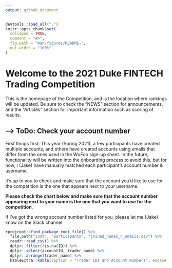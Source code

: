 ```yaml
---
output: github_document
---
```


<!-- README.md is generated from README.Rmd. Please edit that file -->

```r
devtools::load_all(".")
knitr::opts_chunk$set(
  collapse = TRUE,
  comment = "#>",
  fig.path = "man/figures/README-",
  out.width = "100%"
)
```

# Welcome to the 2021 Duke FINTECH Trading Competition

This is the homepage of the Competition, and is the location where rankings will
be updated. Be sure to check the "NEWS" section for announcements, and the
"Articles" section for important information such as scoring of results.

<!-- badges: start -->
<!-- badges: end -->

## --> ToDo: Check your account number

First things first: This year (Spring 2021), a few participants have created
multiple accounts, and others have created accounts using emails that differ
from the ones used in the WuFoo sign-up sheet. In the future, functionality will
be written into the onboarding process to avoid this, but for now, I (Jake) have
manually matched each participant's account number & username.

It's up to you to check and make sure that the account you'd like to use for the
competition is the one that appears next to your username.

**Please check the chart below and make sure that the account number appearing
next to your name is the one that you want to use for the competition**.

If I've got the wrong account number listed for you, please let me (Jake) know
on the Slack channel.


``` r
rprojroot::find_package_root_file() %>%
  file.path("inst", "participants", "joined_names_n_emails.csv") %>%
  readr::read_csv() %>%
  dplyr::filter(!is.na(ID)) %>%
  dplyr::select(accountId, trader_name) %>%
  dplyr::arrange(trader_name) %>%
  kableExtra::kable(caption = "Trader IDs and Account Numbers", escape = FALSE)
```
